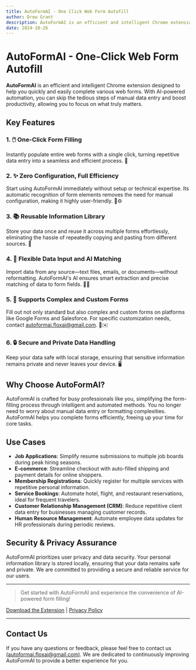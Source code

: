 ```yaml
---
title: AutoFormAI - One Click Web Form Autofill
author: Drew Grant
description: AutoFormAI is an efficient and intelligent Chrome extension designed to help you quickly and easily complete various web forms.
date: 2024-10-26
---
```


# AutoFormAI - One-Click Web Form Autofill

**AutoFormAI** is an efficient and intelligent Chrome extension designed to help you quickly and easily complete various web forms. With AI-powered automation, you can skip the tedious steps of manual data entry and boost productivity, allowing you to focus on what truly matters.

## Key Features

### 1. 🖱️ One-Click Form Filling
Instantly populate entire web forms with a single click, turning repetitive data entry into a seamless and efficient process. 💨
### 2. ✨ Zero Configuration, Full Efficiency
Start using AutoFormAI immediately without setup or technical expertise. Its automatic recognition of form elements removes the need for manual configuration, making it highly user-friendly. 🚫⚙️
### 3. 📚 Reusable Information Library
Store your data once and reuse it across multiple forms effortlessly, eliminating the hassle of repeatedly copying and pasting from different sources. 🔄
### 4. 🤖 Flexible Data Input and AI Matching
Import data from any source—text files, emails, or documents—without reformatting. AutoFormAI's AI ensures smart extraction and precise matching of data to form fields. 📄🎯
### 5. 📑 Supports Complex and Custom Forms
Fill out not only standard but also complex and custom forms on platforms like Google Forms and Salesforce. For specific customization needs, contact autoformai.floxai@gmail.com. 💼✉️
### 6. 🔒 Secure and Private Data Handling
Keep your data safe with local storage, ensuring that sensitive information remains private and never leaves your device. 🖥️

## Why Choose AutoFormAI?

AutoFormAI is crafted for busy professionals like you, simplifying the form-filling process through intelligent and automated methods. You no longer need to worry about manual data entry or formatting complexities. AutoFormAI helps you complete forms efficiently, freeing up your time for core tasks.

## Use Cases

- **Job Applications**: Simplify resume submissions to multiple job boards during peak hiring seasons.
- **E-commerce**: Streamline checkout with auto-filled shipping and payment details for online shoppers.
- **Membership Registrations**: Quickly register for multiple services with repetitive personal information.
- **Service Bookings**: Automate hotel, flight, and restaurant reservations, ideal for frequent travelers.
- **Customer Relationship Management (CRM)**: Reduce repetitive client data entry for businesses managing customer records.
- **Human Resource Management**: Automate employee data updates for HR professionals during periodic reviews.


## Security & Privacy Assurance

AutoFormAI prioritizes user privacy and data security. Your personal information library is stored locally, ensuring that your data remains safe and private. We are committed to providing a secure and reliable service for our users.

---

> Get started with AutoFormAI and experience the convenience of AI-powered form filling!

[Download the Extension](https://chromewebstore.google.com/detail/autoformai/lfikjlhmofcmjbimgjjnafdeljkfhpej) | [Privacy Policy](/docs/privacy-policy)

---

## Contact Us

If you have any questions or feedback, please feel free to contact us [(autoformai.floxai@gmail.com)](mailto:autoformai.floxai@gmail.com). We are dedicated to continuously improving AutoFormAI to provide a better experience for you.
